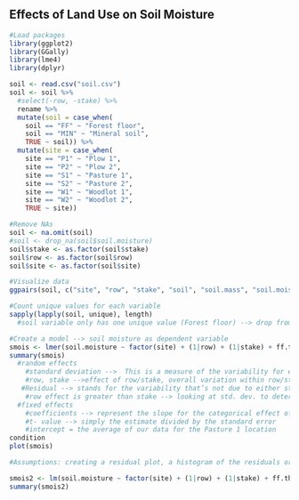 ## Effects of Land Use on Soil Moisture

```r
#Load packages
library(ggplot2)
library(GGally)
library(lme4)
library(dplyr)
```


```r
soil <- read.csv("soil.csv")
soil <- soil %>%
  #select(-row, -stake) %>%
  rename %>%
  mutate(soil = case_when(
    soil == "FF" ~ "Forest floor",
    soil == "MIN" ~ "Mineral soil",
    TRUE ~ soil)) %>%
  mutate(site = case_when(
    site == "P1" ~ "Plow 1",
    site == "P2" ~ "Plow 2",
    site == "S1" ~ "Pasture 1",
    site == "S2" ~ "Pasture 2",
    site == "W1" ~ "Woodlot 1",
    site == "W2" ~ "Woodlot 2",
    TRUE ~ site))

#Remove NAs
soil <- na.omit(soil)
#soil <- drop_na(soil$soil.moisture)
soil$stake <- as.factor(soil$stake)
soil$row <- as.factor(soil$row)
soil$site <- as.factor(soil$site)

#Visualize data
ggpairs(soil, c("site", "row", "stake", "soil", "soil.mass", "soil.moisture", "soil.moisture.capacity"))

#Count unique values for each variable
sapply(lapply(soil, unique), length)
  #soil variable only has one unique value (Forest floor) --> drop from model

#Create a model --> soil moisture as dependent variable
smois <- lmer(soil.moisture ~ factor(site) + (1|row) + (1|stake) + ff.thickness + bulk.density + soil.mass + ph.h2o + ph.cacl2 + c + n + om + p + nh4 + no3 + n.min + nitr + cec + ca + mg + k + soil.moisture + soil.moisture.capacity, data = soil)
summary(smois)
  #random effects
    #standard deviation -->  This is a measure of the variability for each random effect that you added to the model
    #row, stake -->effect of row/stake, overall variation within row/stake, gives us the variance...std. dev. is the effect size (effect of row/stake on overall soil moisture)
   #Residual --> stands for the variability that’s not due to either stake or row
    #row effect is greater than stake --> looking at std. dev. to determine this
  #fixed effects
    #coefficients --> represent the slope for the categorical effect of soil data
    #t- value --> simply the estimate divided by the standard error
    #intercept = the average of our data for the Pasture 1 location
condition
plot(smois)

#Assumptions: creating a residual plot, a histogram of the residuals or a Q-Q plot 

smois2 <- lm(soil.moisture ~ factor(site) + (1|row) + (1|stake) + ff.thickness + bulk.density + soil.mass + soil.moisture + soil.moisture.capacity, data = soil)
summary(smois2)
```

